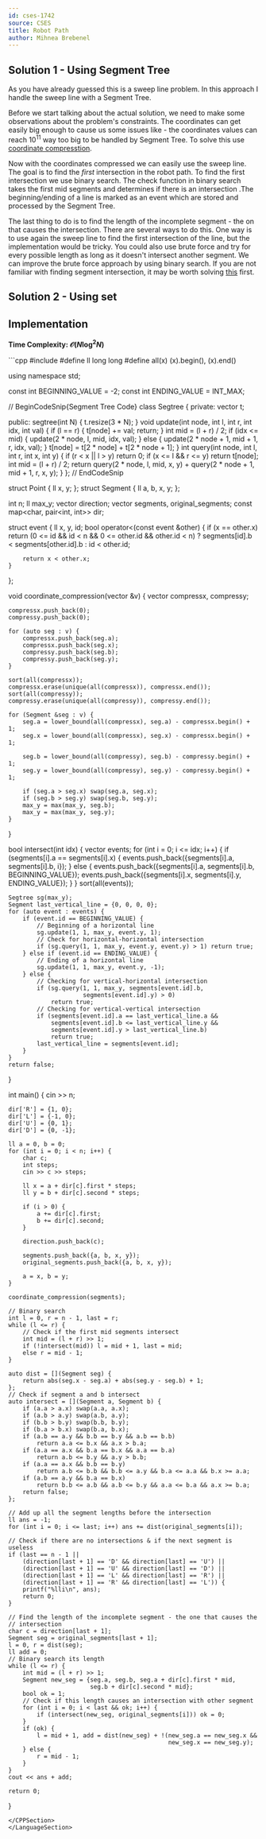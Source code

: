```yaml
---
id: cses-1742
source: CSES
title: Robot Path
author: Mihnea Brebenel
---
```


## Solution 1 - Using Segment Tree
As you have already guessed this is a sweep line problem. In this approach I handle the sweep line with a Segment Tree.

Before we start talking about the actual solution, we need to make some observations about the problem's constraints. The coordinates can get easily big enough
to cause us some issues like - the coordinates values can reach $10^11$ way too big to be handled by Segment Tree. To solve this use [coordinate compresstion](/silver/sorting-custom?lang=cpp).

Now with the coordinates compressed we can easily use the sweep line. The goal is to find the *first* intersection in the robot path. To find the first intersection we use binary search. The check function in binary search takes the first mid segments
and determines if there is an intersection .The beginning/ending of a line is marked as an event which are stored and processed by the Segment Tree.

The last thing to do is to find the length of the incomplete segment - the on that causes the intersection. There are several ways to do this.
One way is to use again the sweep line to find the first intersection of the line, but the implementation would be tricky. You could also use brute force and try for every possible length as long as it doesn't intersect another segment.
We can improve the brute force approach by using binary search. If you are not familiar with finding segment intersection, it may be worth solving [this](https://cses.fi/problemset/task/1740) first.

## Solution 2 - Using set

## Implementation

**Time Complexity: $\mathcal O(N \log^2 N)$**

<LanguageSection>
<CPPSection>
```cpp
#include <bits/stdc++.h>
#define ll long long
#define all(x) (x).begin(), (x).end()

using namespace std;

const int BEGINNING_VALUE = -2;
const int ENDING_VALUE = INT_MAX;

// BeginCodeSnip{Segment Tree Code}
class Segtree {
  private:
	vector<int> t;

  public:
	segtree(int N) { t.resize(3 * N); }
	void update(int node, int l, int r, int idx, int val) {
		if (l == r) {
			t[node] += val;
			return;
		}
		int mid = (l + r) / 2;
		if (idx <= mid) {
			update(2 * node, l, mid, idx, val);
		} else {
			update(2 * node + 1, mid + 1, r, idx, val);
		}
		t[node] = t[2 * node] + t[2 * node + 1];
	}
	int query(int node, int l, int r, int x, int y) {
		if (r < x || l > y) return 0;
		if (x <= l && r <= y) return t[node];
		int mid = (l + r) / 2;
		return query(2 * node, l, mid, x, y) +
		       query(2 * node + 1, mid + 1, r, x, y);
	}
};
// EndCodeSnip

struct Point {
	ll x, y;
};
struct Segment {
	ll a, b, x, y;
};

int n;
ll max_y;
vector<char> direction;
vector<Segment> segments, original_segments;
const map<char, pair<int, int>> dir;

struct event {
	ll x, y, id;
	bool operator<(const event &other) {
		if (x == other.x)
			return (0 <= id && id < n && 0 <= other.id && other.id < n)
			           ? segments[id].b < segments[other.id].b
			           : id < other.id;

		return x < other.x;
	}
};

void coordinate_compression(vector<Segment> &v) {
	vector<ll> compressx, compressy;
	
	compressx.push_back(0);
	compressy.push_back(0);

	for (auto seg : v) {
		compressx.push_back(seg.a);
		compressx.push_back(seg.x);
		compressy.push_back(seg.b);
		compressy.push_back(seg.y);
	}

	sort(all(compressx));
	compressx.erase(unique(all(compressx)), compressx.end());
	sort(all(compressy));
	compressy.erase(unique(all(compressy)), compressy.end());

	for (Segment &seg : v) {
		seg.a = lower_bound(all(compressx), seg.a) - compressx.begin() + 1;
		seg.x = lower_bound(all(compressx), seg.x) - compressx.begin() + 1;

		seg.b = lower_bound(all(compressy), seg.b) - compressy.begin() + 1;
		seg.y = lower_bound(all(compressy), seg.y) - compressy.begin() + 1;

		if (seg.a > seg.x) swap(seg.a, seg.x);
		if (seg.b > seg.y) swap(seg.b, seg.y);
		max_y = max(max_y, seg.b);
		max_y = max(max_y, seg.y);
	}
}

bool intersect(int idx) {
	vector<event> events;
	for (int i = 0; i <= idx; i++) {
		if (segments[i].a == segments[i].x) {
			events.push_back({segments[i].a, segments[i].b, i});
		} else {
			events.push_back({segments[i].a, segments[i].b, BEGINNING_VALUE});
			events.push_back({segments[i].x, segments[i].y, ENDING_VALUE});
		}
	}
	sort(all(events));

	Segtree sg(max_y);
	Segment last_vertical_line = {0, 0, 0, 0};
	for (auto event : events) {
		if (event.id == BEGINNING_VALUE) {
			// Beginning of a horizontal line
			sg.update(1, 1, max_y, event.y, 1);
			// Check for horizontal-horizontal intersection
			if (sg.query(1, 1, max_y, event.y, event.y) > 1) return true;
		} else if (event.id == ENDING_VALUE) {
			// Ending of a horizontal line
			sg.update(1, 1, max_y, event.y, -1);
		} else {
			// Checking for vertical-horizontal intersection
			if (sg.query(1, 1, max_y, segments[event.id].b,
			             segments[event.id].y) > 0)
				return true;
			// Checking for vertical-vertical intersection
			if (segments[event.id].a == last_vertical_line.a &&
			    segments[event.id].b <= last_vertical_line.y &&
			    segments[event.id].y > last_vertical_line.b)
				return true;
			last_vertical_line = segments[event.id];
		}
	}
	return false;
}

int main() {
	cin >> n;

	dir['R'] = {1, 0};
	dir['L'] = {-1, 0};
	dir['U'] = {0, 1};
	dir['D'] = {0, -1};

	ll a = 0, b = 0;
	for (int i = 0; i < n; i++) {
		char c;
		int steps;
		cin >> c >> steps;

		ll x = a + dir[c].first * steps;
		ll y = b + dir[c].second * steps;

		if (i > 0) {
			a += dir[c].first;
			b += dir[c].second;
		}

		direction.push_back(c);

		segments.push_back({a, b, x, y});
		original_segments.push_back({a, b, x, y});

		a = x, b = y;
	}

	coordinate_compression(segments);

	// Binary search
	int l = 0, r = n - 1, last = r;
	while (l <= r) {
		// Check if the first mid segments intersect
		int mid = (l + r) >> 1;
		if (!intersect(mid)) l = mid + 1, last = mid;
		else r = mid - 1;
	}

	auto dist = [](Segment seg) {
		return abs(seg.x - seg.a) + abs(seg.y - seg.b) + 1;
	};
	// Check if segment a and b intersect
	auto intersect = [](Segment a, Segment b) {
		if (a.a > a.x) swap(a.a, a.x);
		if (a.b > a.y) swap(a.b, a.y);
		if (b.b > b.y) swap(b.b, b.y);
		if (b.a > b.x) swap(b.a, b.x);
		if (a.b == a.y && b.b == b.y && a.b == b.b)
			return a.a <= b.x && a.x > b.a;
		if (a.a == a.x && b.a == b.x && a.a == b.a)
			return a.b <= b.y && a.y > b.b;
		if (a.a == a.x && b.b == b.y)
			return a.b <= b.b && b.b <= a.y && b.a <= a.a && b.x >= a.a;
		if (a.b == a.y && b.a == b.x)
			return b.b <= a.b && a.b <= b.y && a.a <= b.a && a.x >= b.a;
		return false;
	};

	// Add up all the segment lengths before the intersection
	ll ans = -1;
	for (int i = 0; i <= last; i++) ans += dist(original_segments[i]);

	// Check if there are no intersections & if the next segment is useless
	if (last == n - 1 ||
	    (direction[last + 1] == 'D' && direction[last] == 'U') ||
	    (direction[last + 1] == 'U' && direction[last] == 'D') ||
	    (direction[last + 1] == 'L' && direction[last] == 'R') ||
	    (direction[last + 1] == 'R' && direction[last] == 'L')) {
		printf("%lli\n", ans);
		return 0;
	}

	// Find the length of the incomplete segment - the one that causes the
	// intersection
	char c = direction[last + 1];
	Segment seg = original_segments[last + 1];
	l = 0, r = dist(seg);
	ll add = 0;
	// Binary search its length
	while (l <= r) {
		int mid = (l + r) >> 1;
		Segment new_seg = {seg.a, seg.b, seg.a + dir[c].first * mid,
		                   seg.b + dir[c].second * mid};
		bool ok = 1;
		// Check if this length causes an intersection with other segment
		for (int i = 0; i < last && ok; i++) {
			if (intersect(new_seg, original_segments[i])) ok = 0;
		}
		if (ok) {
			l = mid + 1, add = dist(new_seg) + !(new_seg.a == new_seg.x &&
			                                     new_seg.x == new_seg.y);
		} else {
			r = mid - 1;
		}
	}
	cout << ans + add;

	return 0;
}
```
</CPPSection>
</LanguageSection>

